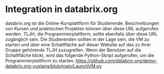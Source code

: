 # Integration in databrix.org

databrix.org ist die Online-Kursplattform für Studierende. Beschreibungen von Kursen und praktischen Projekten können über diese URL aufgerufen werden. TLJH, die Programmierplattform, sollte ebenfalls über diese URL zugänglich sein. Die Studierenden sollten in der Lage sein, die VM zu starten und über eine Schaltfläche auf dieser Website auf das zu ihrer Gruppe gehörende TLJH zuzugreifen. Wenn der Benutzer auf die Schaltfläche klickt, wird das folgende Python-Skript aufgerufen, um die Programmierplattform zu starten.
https://github.com/databrix-org/demo-databrix.org-yuqiang/blob/main/LaunchVM.py
